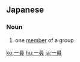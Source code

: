==Japanese==
{{ja-kanjitab|いち|いん|yomi=on}}

===Noun===
{{ja-noun|いち.いん}}

# one [[member]] of a group

[[ko:一員]]
[[hu:一員]]
[[ja:一員]]